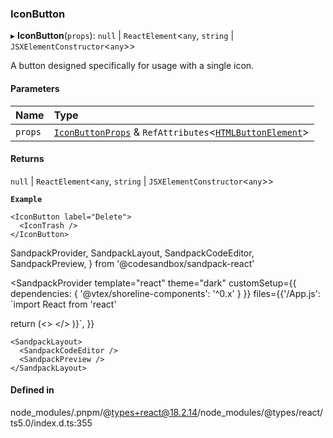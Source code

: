 ### IconButton

▸ **IconButton**(`props`): `null` \| `ReactElement`\<`any`, `string` \| `JSXElementConstructor`\<`any`\>\>

A button designed specifically for usage with a single icon.

#### Parameters

| Name    | Type                                                                                                                                                           |
| :------ | :------------------------------------------------------------------------------------------------------------------------------------------------------------- |
| `props` | [`IconButtonProps`](/components/icon-button/props.md) & `RefAttributes`\<[`HTMLButtonElement`](https://developer.mozilla.org/docs/Web/API/HTMLButtonElement)\> |

#### Returns

`null` \| `ReactElement`\<`any`, `string` \| `JSXElementConstructor`\<`any`\>\>

**`Example`**

```tsx copy showLineNumbers filename="example.tsx"
<IconButton label="Delete">
  <IconTrash />
</IconButton>
```

SandpackProvider,
SandpackLayout,
SandpackCodeEditor,
SandpackPreview,
} from '@codesandbox/sandpack-react'

<SandpackProvider
template="react"
theme="dark"
customSetup={{ dependencies: { '@vtex/shoreline-components': '^0.x' } }}
files={{'/App.js': `import React from 'react'

return (<>
<IconButton label="Delete">
<IconTrash />
</IconButton>
</>
)}`,
}}

>

    <SandpackLayout>
      <SandpackCodeEditor />
      <SandpackPreview />
    </SandpackLayout>

  </SandpackProvider>

#### Defined in

node_modules/.pnpm/@types+react@18.2.14/node_modules/@types/react/ts5.0/index.d.ts:355
